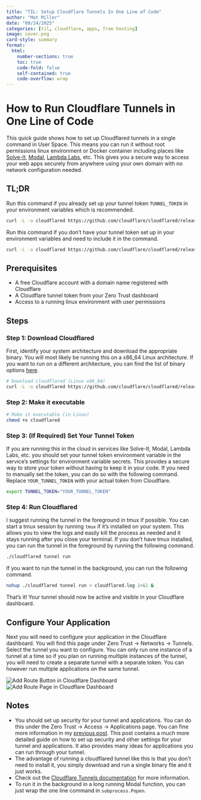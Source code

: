 ```yaml
---
title: "TIL: Setup Cloudflare Tunnels In One Line of Code"
author: "Mat Miller"
date: "09/24/2025"
categories: [til, cloudflare, apps, free hosting]
image: cover.png
card-style: summary
format:
  html:
    number-sections: true
    toc: true
    code-fold: false
    self-contained: true
    code-overflow: wrap
---
```


# How to Run Cloudflare Tunnels in One Line of Code

This quick guide shows how to set up Cloudflared tunnels in a single command in User Space. 
This means you can run it without root permissions linux environment or Docker container including places like 
[Solve-It](https://solveit.fast.ai), [Modal](https://modal.com), [Lambda Labs](https://lambda.ai), etc. 
This gives you a secure way to access your web apps securely from anywhere using your own domain with no network configuration needed.

## TL;DR
Run this command if you already set up your tunnel token `TUNNEL_TOKEN` in your environment variables which is recommended.
```bash
curl -L -o cloudflared https://github.com/cloudflare/cloudflared/releases/latest/download/cloudflared-linux-amd64 && chmod +x cloudflared && ./cloudflared tunnel run
```
Run this command if you don't have your tunnel token set up in your environment variables and need to include it in the command.
```bash
curl -L -o cloudflared https://github.com/cloudflare/cloudflared/releases/latest/download/cloudflared-linux-amd64 && chmod +x cloudflared && ./cloudflared tunnel run --token 'YOUR_TOKEN_HERE'
```

## Prerequisites
- A free Cloudflare account with a domain name registered with Cloudflare
- A Cloudflare tunnel token from your Zero Trust dashboard
- Access to a running linux environment with user permissions

## Steps

### Step 1: Download Cloudflared
First, identify your system architecture and download the appropriate binary. You will most likely be running this on a x86_64 Linux architecture. 
If you want to run on a different architecture, you can find the list of binary options [here](https://github.com/cloudflare/cloudflared/releases/latest/).

```bash
# Download cloudflared (Linux x86_64)
curl -L -o cloudflared https://github.com/cloudflare/cloudflared/releases/latest/download/cloudflared-linux-amd64
```
### Step 2: Make it executable
```bash
# Make it executable (in Linux)
chmod +x cloudflared
```

### Step 3: (If Required) Set Your Tunnel Token
If you are running this in the cloud in services like Solve-It, Modal, Lambda Labs, etc. you should set your tunnel token environment variable
in the service's settings for environment variable secrets. This provides a secure way to store your token without having to keep it in your code. 
If you need to manually set the token, you can do so with the following command. 
Replace `YOUR_TUNNEL_TOKEN` with your actual token from Cloudflare. 

```bash
export TUNNEL_TOKEN="YOUR_TUNNEL_TOKEN"
```

### Step 4: Run Cloudflared
I suggest running the tunnel in the foreground in tmux if possible. You can start a tmux session by running `tmux` if it's installed on your system. 
This allows you to view the logs and easily kill the process as needed and it stays running after you close your terminal. 
If you don't have tmux installed, you can run the tunnel in the foreground by running the following command.

```bash
./cloudflared tunnel run
```
If you want to run the tunnel in the background, you can run the following command.
```bash
nohup ./cloudflared tunnel run > cloudflared.log 2>&1 &
```

That's it! Your tunnel should now be active and visible in your Cloudflare dashboard.

## Configure Your Application

Next you will need to configure your application in the Cloudflare dashboard. You will find this page under Zero Trust -> Networks -> Tunnels. 
Select the tunnel you want to configure. You can only run one instance of a tunnel at a time so if you plan on running multiple instances of 
the tunnel, you will need to create a separate tunnel with a separate token. You can however run multiple applications on the same tunnel. 

![Add Route Button in Cloudflare Dashboard](add_route_button.png)
![Add Route Page in Cloudflare Dashboard](add_route_page.png)



## Notes
- You should set up security for your tunnel and applications. You can do this under the Zero Trust -> Access -> Applications page. You can 
fine more information in my [previous post](https://blog.matmiller.com/posts/2024-12-29_host_apps_locally_free/). This post contains a much more detailed 
guide on how to set up security and other settings for your tunnel and applications. It also provides many ideas for applications you can run through your tunnel.
- The advantage of running a cloudflared tunnel like this is that you don't need to install it, you simply download and run a single binary file and it just works.
- Check out the [Cloudflare Tunnels documentation](https://developers.cloudflare.com/cloudflare-one/connections/connect-networks/) for more information.
- To run it in the background in a long running Modal function, you can just wrap the one line command in `subprocess.Popen`.

